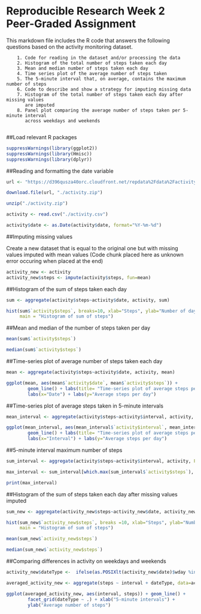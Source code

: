 Reproducible Research Week 2 Peer-Graded Assignment
======================================

This markdown file includes the R code that answers the following questions 
based on the activity monitoring dataset.

        1. Code for reading in the dataset and/or processing the data
        2. Histogram of the total number of steps taken each day
        3. Mean and median number of steps taken each day
        4. Time series plot of the average number of steps taken
        5. The 5-minute interval that, on average, contains the maximum number of steps
        6. Code to describe and show a strategy for imputing missing data
        7. Histogram of the total number of steps taken each day after missing values 
           are imputed
        8. Panel plot comparing the average number of steps taken per 5-minute interval 
           across weekdays and weekends
           
##Load relevant R packages

```r

suppressWarnings(library(ggplot2))
suppressWarnings(library(Hmisc))
suppressWarnings(library(dplyr))

```
   
##Reading and formatting the date variable 

```r

url <- "https://d396qusza40orc.cloudfront.net/repdata%2Fdata%2Factivity.zip"

download.file(url, "./activity.zip")

unzip("./activity.zip")

activity <- read.csv("./activity.csv")

activity$date <- as.Date(activity$date, format="%Y-%m-%d")

```

##Imputing missing values

Create a new dataset that is equal to the original one but with missing 
values imputed with mean values (Code chunk placed here as unknown error occuring
when placed at the end)

```r

activity_new <- activity
activity_new$steps <- impute(activity$steps, fun=mean)

```

##Histogram of the sum of steps taken each day 

```r

sum <- aggregate(activity$steps~activity$date, activity, sum)

hist(sum$`activity$steps`, breaks=10, xlab="Steps", ylab="Number of days", 
     main = "Histogram of sum of steps")

```

##Mean and median of the number of steps taken per day

```r

mean(sum$`activity$steps`)

median(sum$`activity$steps`)

```


##Time-series plot of average number of steps taken each day

```r

mean <- aggregate(activity$steps~activity$date, activity, mean)

ggplot(mean, aes(mean$`activity$date`, mean$`activity$steps`)) + 
        geom_line() + labs(title= "Time-series plot of average steps per day") + 
        labs(x="Date") + labs(y="Average steps per day")

```


##Time-series plot of average steps taken in 5-minute intervals 

```r

mean_interval <- aggregate(activity$steps~activity$interval, activity, FUN="mean")

ggplot(mean_interval, aes(mean_interval$`activity$interval`, mean_interval$`activity$steps`)) + 
        geom_line() + labs(title= "Time-series plot of average steps per day interval-wise") + 
        labs(x="Interval") + labs(y="Average steps per day")
```

##5-minute interval maximum number of steps

```r

sum_interval <- aggregate(activity$steps~activity$interval, activity, FUN="sum")

max_interval <- sum_interval[which.max(sum_interval$`activity$steps`), ]

print(max_interval)

```

##Histogram of the sum of steps taken each day after missing values imputed 

```r

sum_new <- aggregate(activity_new$steps~activity_new$date, activity_new, FUN="sum")

hist(sum_new$`activity_new$steps`, breaks =10, xlab="Steps", ylab="Number of days", 
     main = "Histogram of sum of steps")

mean(sum_new$`activity_new$steps`)

median(sum_new$`activity_new$steps`)


```

##Comparing differences in activity on weekdays and weekends

```r

activity_new$dateType <-  ifelse(as.POSIXlt(activity_new$date)$wday %in% c(0,6), 'weekend', 'weekday')

averaged_activity_new <- aggregate(steps ~ interval + dateType, data=activity_new, FUN ="mean")

ggplot(averaged_activity_new, aes(interval, steps)) + geom_line() + 
        facet_grid(dateType ~ .) + xlab("5-minute intervals") + 
        ylab("Average number of steps")

```
